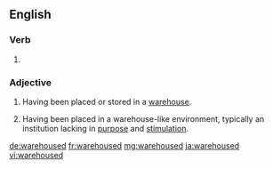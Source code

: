 ==English==

===Verb===
{{head|en|verb form}}

# {{en-past of|warehouse}}

===Adjective===
{{en-adj}}

# Having been placed or stored in a [[warehouse]].
# {{label|en|by extension|of a person or group|usually critical}} Having been placed in a warehouse-like environment, typically an institution lacking in [[purpose]] and [[stimulation]].

[[de:warehoused]]
[[fr:warehoused]]
[[mg:warehoused]]
[[ja:warehoused]]
[[vi:warehoused]]
